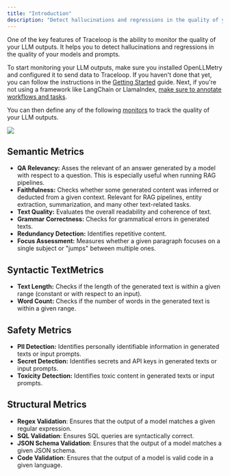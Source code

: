 ```yaml
---
title: "Introduction"
description: "Detect hallucinations and regressions in the quality of your LLMs"
---
```


One of the key features of Traceloop is the ability to monitor the quality of your LLM outputs. It helps you to detect hallucinations and regressions in the quality of your models and prompts.

To start monitoring your LLM outputs, make sure you installed OpenLLMetry and configured it to send data to Traceloop. If you haven't done that yet, you can follow the instructions in the [Getting Started](/openllmetry/getting-started) guide.
Next, if you're not using a framework like LangChain or LlamaIndex, [make sure to annotate workflows and tasks](/openllmetry/tracing/decorators).

You can then define any of the following [monitors](https://app.traceloop.com/monitors/prd) to track the quality of your LLM outputs.

<img src="/img/monitor.png" />

## Semantic Metrics

- **QA Relevancy:** Asses the relevant of an answer generated by a model with respect to a question. This is especially useful when running RAG pipelines.
- **Faithfulness:** Checks whether some generated content was inferred or deducted from a given context. Relevant for RAG pipelines, entity extraction, summarization, and many other text-related tasks.
- **Text Quality:** Evaluates the overall readability and coherence of text.
- **Grammar Correctness:** Checks for grammatical errors in generated texts.
- **Redundancy Detection:** Identifies repetitive content.
- **Focus Assessment:** Measures whether a given paragraph focuses on a single subject or "jumps" between multiple ones.

## Syntactic TextMetrics

- **Text Length:** Checks if the length of the generated text is within a given range (constant or with respect to an input).
- **Word Count:** Checks if the number of words in the generated text is within a given range.

## Safety Metrics

- **PII Detection:** Identifies personally identifiable information in generated texts or input prompts.
- **Secret Detection:** Identifies secrets and API keys in generated texts or input prompts.
- **Toxicity Detection:** Identifies toxic content in generated texts or input prompts.

## Structural Metrics

- **Regex Validation**: Ensures that the output of a model matches a given regular expression.
- **SQL Validation**: Ensures SQL queries are syntactically correct.
- **JSON Schema Validation**: Ensures that the output of a model matches a given JSON schema.
- **Code Validation**: Ensures that the output of a model is valid code in a given language.
